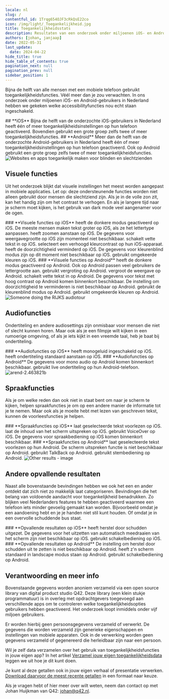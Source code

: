 ```yaml
---
locale: nl
slug: /
contentful_id: 1Trqg654OJF3cRkQsE22co
icon: /img/light/_Toegankelijkheid.jpg
title: Toegankelijkheidsstats
description: Resultaten van een onderzoek onder miljoenen iOS- en Android-gebruikers waarin is onderzocht welke toegankelijkheidsfuncties nou echt staan ingeschakeld.
authors: [johan, janjaap]
date: 2022-05-31
last_update:
  date: 2024-04-22
hide_title: true
hide_table_of_contents: true
pagination_next: null
pagination_prev: null
sidebar_position: 1
---
```


<Hero
  title="Stats over toegankelijkheid"
/>

Bijna de helft van alle mensen met een mobiele telefoon gebruikt toegankelijkheidsfuncties. Véél meer dan je zou verwachten. In ons onderzoek onder miljoenen iOS- en Android-gebruikers in Nederland hebben we gekeken welke accessibilityfuncties nou echt staan ingeschakeld.

<TwoColumnBlock>
  <LeftColumn>
    <ColumnRow>
      <TextBlock
        showBackgroundColor={false}>
        ## **iOS** 
      </TextBlock>
    </ColumnRow>
    <ColumnRow>
      <PercentageBlock
        metrics={[
          { title: 'At least one feature on iOS', number: 45, isPercentage: true }
        ]}>
        Bijna de helft van de onderzochte iOS-gebruikers in Nederland heeft één of meer toegankelijkheids­instellingen op hun telefoon geactiveerd.
      </PercentageBlock>
    </ColumnRow>
    <ColumnRow>
      <PercentageBlock
        metrics={[
          { title: 'At least one feature on iOS', number: 15, isPercentage: true }
        ]}>
        Bovendien gebruikt een grote groep zelfs twee of meer toegankelijkheidsfuncties.
      </PercentageBlock>
    </ColumnRow>
  </LeftColumn>
  <RightColumn>
    <ColumnRow>
      <TextBlock
        showBackgroundColor={false}>
        ## **Android** 
      </TextBlock>
    </ColumnRow>
    <ColumnRow>
      <PercentageBlock
        metrics={[
          { title: 'At least 1 feature on Android', key: 'android-accessibility_features-1+', isPercentage: true }
        ]}>
        Meer dan de helft van de onderzochte Android-gebruikers in Nederland heeft één of meer toegankelijkheids­instellingen op hun telefoon geactiveerd.
      </PercentageBlock>
    </ColumnRow>
    <ColumnRow>
      <PercentageBlock
        metrics={[
          { title: 'At least two features on Android', key: 'android-accessibility_features-2+', isPercentage: true }
        ]}>
        Ook op Android gebruikt een grote groep zelfs twee of meer toegankelijkheidsfuncties.
      </PercentageBlock>
    </ColumnRow>
  </RightColumn>
</TwoColumnBlock>

<Image src="/img/light/Websites-en-apps-toegankelijk-maken-voor-blinden-en-slechtzienden.c6c8901.png" alt="Websites en apps toegankelijk maken voor blinden en slechtzienden"/>

## Visuele functies

Uit het onderzoek blijkt dat visuele instellingen het meest worden aangepast in mobiele applicaties. Let op: deze ondersteunende functies worden niet alleen gebruikt door mensen die slechtziend zijn. Als je in de volle zon zit, kan het handig zijn om het contrast te verhogen. En als je langere tijd naar je scherm moet kijken, is het gebruik van dark mode veel aangenamer voor de ogen.

<TwoColumnBlock>
  <LeftColumn>
    <ColumnRow>
      <TextBlock
        showBackgroundColor={false}>
        ### **Visuele functies op iOS** 
      </TextBlock>
    </ColumnRow>
    <ColumnRow>
      <PercentageBlock
        metrics={[
          { title: 'Donkere modus', key: 'ios-preference_ui_style-dark', isPercentage: true }
        ]}
        linkLabel="Meer over donkere modus"
        linkUrl="/nl/stats/donkere-modus">
        heeft de donkere modus geactiveerd op iOS.
      </PercentageBlock>
    </ColumnRow>
    <ColumnRow>
      <PercentageBlock
        metrics={[
          { title: 'Verkleinde tekst', key: 'ios-custom_content_size-smaller', isPercentage: true },
          { title: 'Normale tekstgrootte', key: 'ios-custom_content_size-default', isPercentage: true },
          { title: 'Vergrootte tekst', key: 'ios-custom_content_size-larger', isPercentage: true }
        ]}
        linkLabel="Meer over lettergrootte"
        linkUrl="/nl/stats/lettergrootte">
        De meeste mensen maken tekst groter op iOS, als ze het lettertype aanpassen.
      </PercentageBlock>
    </ColumnRow>
    <ColumnRow>
      <PercentageBlock
        metrics={[
          { title: 'Scherm inzoomen', key: 'ios-screen_zoomed-true', isPercentage: true }
        ]}
        linkLabel="Meer over zoomen"
        linkUrl="/nl/stats/zoom">
        heeft zoomen aanstaan op iOS.
      </PercentageBlock>
    </ColumnRow>
    <ColumnRow>
      <TextBlock
        showBackgroundColor={true}>
        De gegevens voor weergavegrootte op iOS zijn momenteel niet beschikbaar. 
        <CustomLink url="/nl/stats/weergavegrootte" label="Meer over weergavegrootte" external={false}/>
      </TextBlock>
    </ColumnRow>
    <ColumnRow>
      <PercentageBlock
        metrics={[
          { title: 'Vette tekst', key: 'ios-accessibility_is_bold_text_enabled-true', isPercentage: true }
        ]}
        linkLabel="Meer over vette tekst"
        linkUrl="/nl/stats/vette-tekst">
        schakelt vette tekst in op iOS.
      </PercentageBlock>
    </ColumnRow>
    <ColumnRow>
      <PercentageBlock
        metrics={[
          { title: 'Colour contrast', key: 'ios-accessibility_is_darker_system_colors_enabled-true', isPercentage: true }
        ]}
        linkLabel="Meer over kleurcontrast"
        linkUrl="/nl/stats/verhoogd-contrast">
        selecteert een verhoogd kleurcontrast op hun iOS-apparaat.
      </PercentageBlock>
    </ColumnRow>
    <ColumnRow>
      <PercentageBlock
        metrics={[
          { title: 'iOS - transparency metric', key: 'ios-accessibility_is_reduce_transparency_enabled-true', isPercentage: true }
        ]}
        linkLabel="Meer over doorzichtigheid"
        linkUrl="/nl/stats/verminderde-transparantie">
        heeft de doorzichtigheid verminderd op iOS.
      </PercentageBlock>
    </ColumnRow>
    <ColumnRow>
      <TextBlock
        showBackgroundColor={true}>
        De gegevens voor kleurenblind modus zijn op dit moment niet beschikbaar op iOS. 
        <CustomLink url="/nl/stats/kleurblind-modus" label="Meer over kleurenblind modus" external={false}/>
      </TextBlock>
    </ColumnRow>
    <ColumnRow>
      <PercentageBlock
        metrics={[
          { title: 'iOS - invert colours metric', key: 'ios-accessibility_is_invert_colors_enabled-true', isPercentage: true }
        ]}
        linkLabel="Meer over kleuren omkeren"
        linkUrl="/nl/stats/kleuren-omkeren">
        gebruikt omgekeerde kleuren op iOS.
      </PercentageBlock>
    </ColumnRow>
  </LeftColumn>
  <RightColumn>
    <ColumnRow>
      <TextBlock
        showBackgroundColor={false}>
        ### **Visuele functies op Android** 
      </TextBlock>
    </ColumnRow>
    <ColumnRow>
      <PercentageBlock
        metrics={[
          { title: 'Donkere modus', key: 'android-preference_is_nightmode_enabled-true', isPercentage: true }
        ]}
        linkLabel="Meer over donkere modus"
        linkUrl="/nl/stats/donkere-modus">
        heeft de donkere modus geactiveerd op Android.
      </PercentageBlock>
    </ColumnRow>
    <ColumnRow>
      <PercentageBlock
        metrics={[
          { title: 'Normale tekstgrootte', key: 'android-default_screen_font_scale-true', isPercentage: true },
          { title: 'Vergrootte tekst', key: 'android-screen_font_scale_default_comparison-bigger', isPercentage: true },
          { title: 'Verkleinde tekst', key: 'android-screen_font_scale_default_comparison-smaller', isPercentage: true }
        ]}
        linkLabel="Meer over lettergrootte"
        linkUrl="/nl/stats/lettergrootte">
        Ook op Android passen veel gebruikers de lettergrootte aan.
      </PercentageBlock>
    </ColumnRow>
    <ColumnRow>
      <PercentageBlock
        metrics={[
          { title: 'Vergroting', key: 'android-accessibility_is_magnification_enabled-true', isPercentage: true }
        ]}
        linkLabel="Meer over zoomen"
        linkUrl="/nl/stats/zoom">
        gebruikt vergroting op Android.
      </PercentageBlock>
    </ColumnRow>
    <ColumnRow>
      <PercentageBlock
        metrics={[
          { title: 'Weergavegrootte', key: 'android-screen_display_scale_default_comparison-bigger', isPercentage: true }
        ]}
        linkLabel="Meer over weergavegrootte"
        linkUrl="/nl/stats/weergavegrootte">
        vergroot de weergave op Android.
      </PercentageBlock>
    </ColumnRow>
    <ColumnRow>
      <PercentageBlock
        metrics={[
          { title: 'Vette tekst', key: 'android-preference_font_weight_adjustment-300', isPercentage: true }
        ]}
        linkLabel="Meer over vette tekst"
        linkUrl="/nl/stats/vette-tekst">
        schakelt vette tekst in op Android.
      </PercentageBlock>
    </ColumnRow>
    <ColumnRow>
      <TextBlock
        showBackgroundColor={true}>
        De gegevens voor tekst met hoog contrast op Android komen binnenkort beschikbaar. 
        <CustomLink url="/nl/stats/verhoogd-contrast" label="Meer over kleurcontrast" external={false}/>
      </TextBlock>
    </ColumnRow>
    <ColumnRow>
      <TextBlock
        showBackgroundColor={true}>
        De instelling om doorzichtigheid te verminderen is niet beschikbaar op Android. 
        <CustomLink url="/nl/stats/verminderde-transparantie" label="Meer over doorzichtigheid" external={false}/>
      </TextBlock>
    </ColumnRow>
    <ColumnRow>
      <PercentageBlock
        metrics={[
          { title: 'Kleurenblind modus', key: 'android-accessibility_is_color_blind_mode_enabled-true', isPercentage: true }
        ]}
        linkLabel="Meer over kleurenblind modus"
        linkUrl="/nl/stats/kleurblind-modus">
        gebruikt de kleurenblind modus op Android.
      </PercentageBlock>
    </ColumnRow>
    <ColumnRow>
      <PercentageBlock
        metrics={[
          { title: 'Android - invert colours metric', key: 'android-accessibility_is_color_inversion_enabled-true', isPercentage: true }
        ]}
        linkLabel="Meer over kleuren omkeren"
        linkUrl="/nl/stats/kleuren-omkeren">
        gebruikt omgekeerde kleuren op Android.
      </PercentageBlock>
    </ColumnRow>
  </RightColumn>
</TwoColumnBlock>

<Image src="/img/light/rijks-tour2.6d50992.jpg" alt="Someone doing the RIJKS audiotour"/>

## Audiofuncties

Ondertiteling en andere audiosettings zijn onmisbaar voor mensen die niet of slecht kunnen horen. Maar ook als je een filmpje wilt kijken in een rumoerige omgeving, of als je iets kijkt in een vreemde taal, heb je baat bij ondertiteling.


<TwoColumnBlock>
  <LeftColumn>
    <ColumnRow>
      <TextBlock
        showBackgroundColor={false}>
        ### **Audiofuncties op iOS** 
      </TextBlock>
    </ColumnRow>
    <ColumnRow>
      <PercentageBlock
        metrics={[
          { title: 'iOS - mono audio metric', key: 'ios-accessibility_is_mono_audio_enabled-true', isPercentage: true }
        ]}
        linkLabel="Meer over monogeluid"
        linkUrl="/nl/stats/mono-audio">
        heeft monogeluid ingeschakeld op iOS.
      </PercentageBlock>
    </ColumnRow>
    <ColumnRow>
      <PercentageBlock
        metrics={[
          { title: 'iOS - closed captions metric', key: 'ios-accessibility_is_closed_captioning_enabled-true', isPercentage: true }
        ]}
        linkLabel="Meer over ondertiteling"
        linkUrl="/nl/stats/ondertiteling">
        heeft ondertiteling standaard aanstaan op iOS.
      </PercentageBlock>
    </ColumnRow>
  </LeftColumn>
  <RightColumn>
    <ColumnRow>
      <TextBlock
        showBackgroundColor={false}>
        ### **Audiofuncties op Android** 
      </TextBlock>
    </ColumnRow>
    <ColumnRow>
      <TextBlock
        showBackgroundColor={true}>
        De gegevens voor mono audio op Android komen binnenkort beschikbaar. 
        <CustomLink url="/nl/stats/mono-audio" label="Meer over monogeluid" external={false}/>
      </TextBlock>
    </ColumnRow>
    <ColumnRow>
      <PercentageBlock
        metrics={[
          { title: 'Ondertiteling', key: 'android-accessibility_is_closed_captioning_enabled-true', isPercentage: true }
        ]}
        linkLabel="Meer over ondertiteling"
        linkUrl="/nl/stats/ondertiteling">
        gebruikt live ondertiteling op hun Android-telefoon.
      </PercentageBlock>
    </ColumnRow>
  </RightColumn>
</TwoColumnBlock>

<Image src="/img/light/arend-2.463821b.jpg" alt="arend-2.463821b"/>

## Spraakfuncties

Als je om welke reden dan ook niet in staat bent om naar je scherm te kijken, helpen spraakfuncties je om op een andere manier de informatie tot je te nemen. Maar ook als je moeite hebt met lezen van geschreven tekst, kunnen de voorleesfuncties je helpen.


<TwoColumnBlock>
  <LeftColumn>
    <ColumnRow>
      <TextBlock
        showBackgroundColor={false}>
        ### **Spraakfuncties op iOS** 
      </TextBlock>
    </ColumnRow>
    <ColumnRow>
      <PercentageBlock
        metrics={[
          { title: 'iOS - speak selection metric', key: 'ios-accessibility_is_speak_selection_enabled-true', isPercentage: true }
        ]}
        linkLabel="Meer over spreek selectie uit"
        linkUrl="/nl/stats/spreek-selectie-uit">
        laat geselecteerde tekst voorlezen op iOS.
      </PercentageBlock>
    </ColumnRow>
    <ColumnRow>
      <PercentageBlock
        metrics={[
          { title: 'iOS - speak screen metric', key: 'ios-accessibility_is_speak_screen_enabled-true', isPercentage: true }
        ]}
        linkLabel="Meer over scherm uitspreken"
        linkUrl="/nl/stats/spreek-scherm-uit">
        laat de inhoud van het scherm uitspreken op iOS.
      </PercentageBlock>
    </ColumnRow>
    <ColumnRow>
      <PercentageBlock
        metrics={[
          { title: 'iOS - voiceover metric', key: 'ios-accessibility_is_voice_over_running-true', isPercentage: true }
        ]}
        linkLabel="Meer over de schermlezer"
        linkUrl="/nl/stats/schermlezer">
        gebruikt VoiceOver op iOS.
      </PercentageBlock>
    </ColumnRow>
    <ColumnRow>
      <TextBlock
        showBackgroundColor={true}>
        De gegevens voor spraakbediening op iOS komen binnenkort beschikbaar. 
        <CustomLink url="/nl/stats/stembediening" label="Meer over stembediening" external={false}/>
      </TextBlock>
    </ColumnRow>
  </LeftColumn>
  <RightColumn>
    <ColumnRow>
      <TextBlock
        showBackgroundColor={false}>
        ### **Spraakfuncties op Android** 
      </TextBlock>
    </ColumnRow>
    <ColumnRow>
      <PercentageBlock
        metrics={[
          { title: 'Android - selecteer om uit te spreken', key: 'android-accessibility_is_select_to_speak_enabled-true', isPercentage: true }
        ]}
        linkLabel="Meer over spreek selectie uit"
        linkUrl="/nl/stats/spreek-selectie-uit">
        laat geselecteerde tekst voorlezen op hun Android.
      </PercentageBlock>
    </ColumnRow>
    <ColumnRow>
      <TextBlock
        showBackgroundColor={true}>
        De scherm uitspreken functie is niet beschikbaar op Android. 
        <CustomLink url="/nl/stats/spreek-scherm-uit" label="Meer over scherm uitspreken" external={false}/>
      </TextBlock>
    </ColumnRow>
    <ColumnRow>
      <PercentageBlock
        metrics={[
          { title: 'Android - talkback metric', key: 'android-accessibility_is_talk_back_enabled-true', isPercentage: true }
        ]}
        linkLabel="Meer over de schermlezer"
        linkUrl="/nl/stats/schermlezer">
        gebruikt TalkBack op Android.
      </PercentageBlock>
    </ColumnRow>
    <ColumnRow>
      <PercentageBlock
        metrics={[
          { title: 'Android - voice access metric', key: 'android-accessibility_is_voice_access_enabled-true', isPercentage: true }
        ]}
        linkLabel="Meer over stembediening"
        linkUrl="/nl/stats/stembediening">
        gebruikt stembediening op Android.
      </PercentageBlock>
    </ColumnRow>
  </RightColumn>
</TwoColumnBlock>

<Image src="/img/light/old-person-phone.aba87b4.jpg" alt="Other results - image"/>

## **Andere opvallende resultaten**

Naast alle bovenstaande bevindingen hebben we ook het een en ander ontdekt dat zich niet zo makkelijk laat categoriseren. Bevindingen die het belang van voldoende aandacht voor toegankelijkheid benadrukken. Zo blijken veel Nederlanders features te hebben geactiveerd waarmee een telefoon iets minder gevoelig gemaakt kan worden. Bijvoorbeeld omdat je een aandoening hebt en je je handen niet stil kunt houden. Of omdat je in een overvolle schuddende bus staat.

<TwoColumnBlock>
  <LeftColumn>
    <ColumnRow>
      <TextBlock
        showBackgroundColor={false}>
        ### **Opvallende resultaten op iOS** 
      </TextBlock>
    </ColumnRow>
    <ColumnRow>
      <PercentageBlock
        metrics={[
          { title: 'Herstel door schudden uit', key: 'ios-accessibility_is_shake_to_undo_enabled-false', isPercentage: true }
        ]}
        linkLabel="Meer over herstel door schudden"
        linkUrl="/nl/stats/herstel-door-schudden">
        heeft herstel door schudden uitgezet.
      </PercentageBlock>
    </ColumnRow>
    <ColumnRow>
      <TextBlock
        showBackgroundColor={true}>
        De gegevens voor het uitzetten van automatisch meedraaien van het scherm zijn niet beschikbaar op iOS. 
        <CustomLink url="/nl/stats/scherm-draaien" label="Meer over scherm automatisch draaien" external={false}/>
      </TextBlock>
    </ColumnRow>
    <ColumnRow>
      <PercentageBlock
        metrics={[
          { title: 'Schakelbediening', key: 'ios-accessibility_is_switch_control_running-true', isPercentage: true }
        ]}
        linkLabel="Meer over schakelbediening"
        linkUrl="/nl/stats/schakelbediening">
        gebruikt schakelbediening op iOS.
      </PercentageBlock>
    </ColumnRow>
  </LeftColumn>
  <RightColumn>
    <ColumnRow>
      <TextBlock
        showBackgroundColor={false}>
        ### **Opvallende resultaten op Android** 
      </TextBlock>
    </ColumnRow>
    <ColumnRow>
      <TextBlock
        showBackgroundColor={true}>
        De instelling om herstel door schudden uit te zetten is niet beschikbaar op Android. 
        <CustomLink url="/nl/stats/herstel-door-schudden" label="Meer over herstel door schudden" external={false}/>
      </TextBlock>
    </ColumnRow>
    <ColumnRow>
      <PercentageBlock
        metrics={[
          { title: 'Scherm oriëntatie landscape', key: 'android-screen_orientation-landscape', isPercentage: true }
        ]}
        linkLabel="Meer over scherm automatisch draaien"
        linkUrl="/nl/stats/scherm-draaien">
        heeft z'n scherm standaard in landscape modus staan op Android.
      </PercentageBlock>
    </ColumnRow>
    <ColumnRow>
      <PercentageBlock
        metrics={[
          { title: 'Schakelbediening', key: 'android-accessibility_is_switch_access_enabled-true', isPercentage: true }
        ]}
        linkLabel="Meer over schakelbediening"
        linkUrl="/nl/stats/schakelbediening">
        gebruikt schakelbediening op Android.
      </PercentageBlock>
    </ColumnRow>
  </RightColumn>
</TwoColumnBlock>

## Verantwoording en meer info

Bovenstaande gegevens worden anoniem verzameld via een open source library van digital product studio Q42. Deze library (een klein stukje programmatuur) is in overleg met opdrachtgevers toegevoegd aan verschillende apps om te controleren welke toegankelijkheidsopties gebruikers hebben geactiveerd. Het onderzoek loopt inmiddels onder vijf miljoen gebruikers.

Er worden hierbij geen persoonsgegevens verzameld of verwerkt. De gegevens die worden verzameld zijn generieke eigenschappen en instellingen van mobiele apparaten. Ook in de verwerking worden geen gegevens verzameld of gegenereerd die herleidbaar zijn naar een persoon.

Wil je zelf data verzamelen over het gebruik van toegankelijkheidsfuncties in jouw eigen app? In het artikel [Verzamel jouw eigen toegankelijkheidsdata](/nl/artikelen/verzamel-jouw-eigen-toegankelijkheidsdata) leggen we uit hoe je dit kunt doen.

Je kunt al deze getallen ook in jouw eigen verhaal of presentatie verwerken. [Download daarvoor de meest recente getallen](/nl/stats/download-stats) in een formaat naar keuze.

Als je vragen hebt of hier meer over wilt weten, neem dan contact op met Johan Huijkman van Q42: [johan@q42.nl](mailto:johan@q42.nl).
